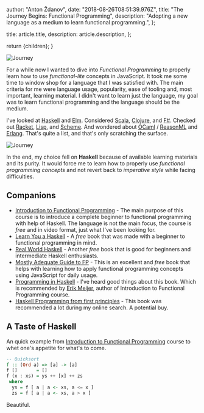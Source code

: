 
  author: "Anton Ždanov",
  date: "2018-08-26T08:51:39.976Z",
  title: "The Journey Begins: Functional Programming",
  description:
    "Adopting a new language as a medium to learn functional programming.",
};

  title: article.title,
  description: article.description,
};

  return <ArticleLayout article={article}>{children}</ArticleLayout>;
}

<Image src={journeySocial} alt="Journey" />

For a while now I wanted to dive into _Functional Programming_ to properly learn how to use _functional-lite_ concepts in JavaScript. It took me some time to window shop for a language that I was satisfied with. The main criteria for me were language usage, popularity, ease of tooling and, most important, learning material. I didn't want to learn just the language, my goal was to learn functional programming and the language should be the medium.

I've looked at [Haskell](https://www.haskell.org/) and [Elm](https://elm-lang.org/). Considered [Scala](https://www.scala-lang.org/), [Clojure](https://clojure.org/), and [F#](https://fsharp.org/). Checked out [Racket](https://racket-lang.org/), [Lisp](https://common-lisp.net/), and [Scheme](<https://en.wikipedia.org/wiki/Scheme_(programming_language)>). And wondered about [OCaml](https://ocaml.org/) / [ReasonML](https://reasonml.github.io/) and [Erlang](https://www.erlang.org/). That's quite a list, and that's only scratching the surface.

<Image src={journey} alt="Journey" />

In the end, my choice fell on **Haskell** because of available learning materials and its purity. It would force me to learn how to properly use _functional programming concepts_ and not revert back to _imperative style_ while facing difficulties.

## Companions

- [Introduction to Functional Programming](https://www.edx.org/course/introduction-functional-programming-delftx-fp101x-0) - The main purpose of this course is to introduce a complete beginner to functional programming with help of Haskell. The language is not the main focus, the course is _free_ and in video format, just what I've been looking for.
- [Learn You a Haskell](http://learnyouahaskell.com/) - A _free_ book that was made with a beginner to functional programming in mind.
- [Real World Haskell](http://book.realworldhaskell.org/) - Another _free_ book that is good for beginners and intermediate Haskell enthusiasts.
- [Mostly Adequate Guide to FP](https://mostly-adequate.gitbooks.io/mostly-adequate-guide/) - This is an excellent and _free_ book that helps with learning how to apply functional programming concepts using JavaScript for daily usage.
- [Programming in Haskell](http://www.cs.nott.ac.uk/~pszgmh/pih.html) - I've heard good things about this book. Which is recommended by [Erik Meijer](https://www.edx.org/bio/erik-meijer), author of Introduction to Functional Programming course.
- [Haskell Programming from first principles](http://haskellbook.com/) - This book was recommended a lot during my online search. A potential buy.

## A Taste of Haskell

An quick example from [Introduction to Functional Programming](https://www.edx.org/course/introduction-functional-programming-delftx-fp101x-0) course to whet one's appetite for what's to come.

```haskell
-- Quicksort
f :: (Ord a) => [a] -> [a]
f []       = []
f (x : xs) = ys ++ [x] ++ zs
 where
  ys = f [ a | a <- xs, a <= x ]
  zs = f [ a | a <- xs, a > x ]
```

Beautiful.
